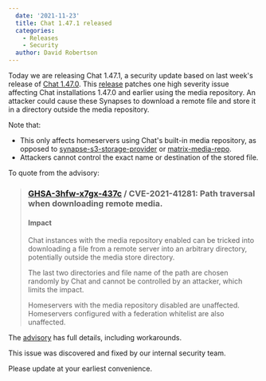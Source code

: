 ```yaml
---
  date: '2021-11-23'
  title: Chat 1.47.1 released
  categories:
    - Releases
    - Security
  author: David Robertson
---
```


Today we are releasing Chat 1.47.1, a security update based on last week's release of [Chat 1.47.0](https://matrix.org/blog/2021/11/17/synapse-1-47-0-released). This [release](https://github.com/matrix-org/synapse/releases/tag/v1.47.1) patches one high severity issue affecting Chat installations 1.47.0 and earlier using the media repository. An attacker could cause these Synapses to download a remote file and store it in a directory outside the media repository. 

Note that:
- This only affects homeservers using Chat's built-in media repository, as opposed to [synapse-s3-storage-provider](https://github.com/matrix-org/synapse-s3-storage-provider) or [matrix-media-repo](https://github.com/turt2live/matrix-media-repo).
- Attackers cannot control the exact name or destination of the stored file.

To quote from the advisory:

> ### [GHSA-3hfw-x7gx-437c](https://github.com/matrix-org/synapse/security/advisories/GHSA-3hfw-x7gx-437c) / CVE-2021-41281: Path traversal when downloading remote media.
>
> #### Impact
>
> Chat instances with the media repository enabled can be tricked into downloading a file from a remote server into an arbitrary directory, potentially outside the media store directory.
>
> The last two directories and file name of the path are chosen randomly by Chat and cannot be controlled by an attacker, which limits the impact.
>
> Homeservers with the media repository disabled are unaffected. Homeservers configured with a federation whitelist are also unaffected.

The [advisory](https://github.com/matrix-org/synapse/security/advisories/GHSA-3hfw-x7gx-437c) has full details, including workarounds.

This issue was discovered and fixed by our internal security team.

Please update at your earliest convenience.
